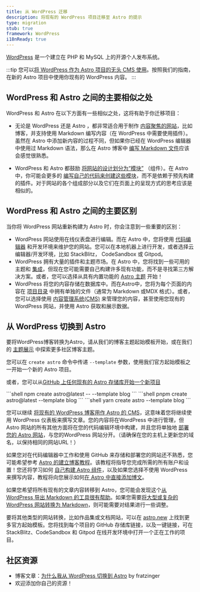 ```yaml
---
title: 从 WordPress 迁移
description: 将现有的 WordPress 项目迁移至 Astro 的提示
type: migration
stub: true
framework: WordPress
i18nReady: true
---
```


[WordPress](https://wordpress.org) 是一个建立在 PHP 和 MySQL 上的开源个人发布系统。

:::tip
您可以[将 WordPress 作为 Astro 项目的无头 CMS 使用](/zh-cn/guides/cms/wordpress/)。按照我们的指南，在新的 Astro 项目中使用你现有的 WordPress 内容。
:::

## WordPress 和 Astro 之间的主要相似之处

WordPress 和 Astro 在以下方面有一些相似之处，这将有助于你迁移项目：

- 无论是 WordPress 还是 Astro ，都非常适合用于制作 [内容聚焦的网站](/zh-cn/concepts/why-astro/#以内容为中心)，比如博客，并支持使用 Markdown 编写内容（在 WordPress 中需要使用插件）。虽然在 Astro 中添加新内容的过程不同，但如果你已经在 WordPress 编辑器中使用过 Markdown 语法，那么在 Astro 博客中 [编写 Markdown 文件](/zh-cn/guides/markdown-content/)应该会感觉很熟悉。 

- WordPress 和 Astro 都鼓励 [将网站的设计划分为“模块”](/zh-cn/concepts/islands/) （组件）。在 Astro 中，你可能会更多的 [编写自己的代码来创建这些模块](/zh-cn/core-concepts/astro-components/)，而不是依赖于预先构建的插件。对于网站的各个组成部分以及它们在页面上的呈现方式的思考应该是相似的。

## WordPress 和 Astro 之间的主要区别

当你将 WordPress 网站重新构建为 Astro 时，你会注意到一些重要的区别：

- WordPress 网站使用在线仪表盘进行编辑。而在 Astro 中，您将使用 [代码编辑器](/en/editor-setup/) 和开发环境来维护您的网站。您可以在本地机器上进行开发，或者选择云编辑器/开发环境，比如 StackBlitz， CodeSandbox 或 Gitpod。
- WordPress 拥有大量的插件和主题市场。在 Astro 中，您将找到一些可用的主题和 [集成](https://astro.build/integrations/)，但现在您可能需要自己构建许多现有功能，而不是寻找第三方解决方案。或者，您可以选择从具有内置功能的 [Astro 主题](https://astro.build/themes) 开始！
- WordPress 将您的内容存储在数据库中。而在Astro中，您将为每个页面的内容在 [项目目录](/en/core-concepts/project-structure/) 中拥有单独的文件（通常为 Markdown 或MDX 格式）。或者，您可以选择使用 [内容管理系统(CMS)](/en/guides/cms/) 来管理您的内容，甚至使用您现有的 WordPress 网站，并使用 Astro 获取和展示数据。

## 从 WordPress 切换到 Astro

要将WordPress博客转换为Astro，请从我们的博客主题起始模板开始，或在我们的 [主题展示](https://astro.build/themes) 中探索更多社区博客主题。

您可以在  `create astro` 命令中传递 `--template` 参数，使用我们官方起始模板之一开始一个新的 Astro 项目。

或者，您可以从[GitHub 上任何现有的 Astro 存储库开始一个新项目](/en/install/auto/#starter-templates)

   <PackageManagerTabs>
    <Fragment slot="npm">
    ```shell
    npm create astro@latest -- --template blog
    ```
    </Fragment>
    <Fragment slot="pnpm">
    ```shell
    pnpm create astro@latest --template blog
    ```
    </Fragment>
    <Fragment slot="yarn">
    ```shell
    yarn create astro --template blog
    ```
    </Fragment>
  </PackageManagerTabs>

您可以继续 [将现有的 WordPress 博客用作 Astro 的 CMS](https://chat.openai.com/en/guides/cms/wordpress/)，这意味着您将继续使用 WordPress 仪表板来撰写文章。您的内容将在WordPress 中进行管理，但 Astro 网站的所有其他方面将在您的代码编辑环境中构建，并且您将单独地 [部署您的 Astro 网站](https://chat.openai.com/en/guides/deploy/)，与您的WordPress 网站分开。（请确保在您的主机上更新您的域名，以保持相同的网站URL！）

如果您对在代码编辑器中工作和使用 GitHub 来存储和部署您的网站还不熟悉，您可能希望参考 [Astro 的建立博客教程](https://chat.openai.com/en/tutorial/0-introduction/)。该教程将指导您完成所需的所有账户和设置！您还将学习如何 [自己构建 Astro 组件](https://chat.openai.com/en/tutorial/3-components/)，以及如果您选择不使用 WordPress 来撰写内容，教程将向您展示如何[在 Astro 中直接添加博文](https://chat.openai.com/en/tutorial/2-pages/2/)。

如果您希望将所有现有的文章内容转移到 Astro，您可能会发现这个[从 WordPress 导出 Markdown 的工具很有帮助](https://github.com/lonekorean/wordpress-export-to-markdown)。如果您需要[将大型或复杂的 WordPress 网站转换为 Markdown](https://swizec.com/blog/how-to-export-a-large-wordpress-site-to-markdown/)，则可能需要对结果进行一些调整。

要将其他类型的网站转换，比如作品集或文档网站，可以在 [astro.new](https://astro.new/) 上找到更多官方起始模板。您将找到每个项目的 GitHub 存储库链接，以及一键链接，可在 StackBlitz、CodeSandbox 和 Gitpod 在线开发环境中打开一个正在工作的项目。

## 社区资源

- 博客文章：[为什么我从 WordPress 切换到 Astro](https://dev.to/fratzinger/why-i-switched-from-wordpress-to-astro-5ge) by fratzinger
- 欢迎添加你自己的资源！